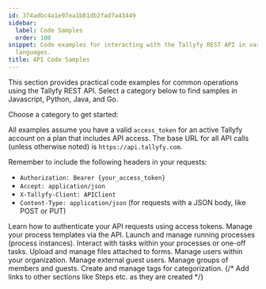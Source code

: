 ```yaml
---
id: 374adbc4a1e97ea1b81db2fad7a43449
sidebar:
  label: Code Samples
  order: 100
snippet: Code examples for interacting with the Tallyfy REST API in various programming
  languages.
title: API Code Samples
---
```


This section provides practical code examples for common operations using the Tallyfy REST API. Select a category below to find samples in Javascript, Python, Java, and Go.

Choose a category to get started:

All examples assume you have a valid `access_token` for an active Tallyfy account on a plan that includes API access. The base URL for all API calls (unless otherwise noted) is `https://api.tallyfy.com`.

Remember to include the following headers in your requests:

-   `Authorization: Bearer {your_access_token}`
-   `Accept: application/json`
-   `X-Tallyfy-Client: APIClient`
-   `Content-Type: application/json` (for requests with a JSON body, like POST or PUT)


<CardGrid>
  <LinkTitleCard header="<b>Authentication</b>" href="./authentication/"> Learn how to authenticate your API requests using access tokens. </LinkTitleCard>
  <LinkTitleCard header="<b>Templates (Blueprints)</b>" href="./templates/"> Manage your process templates via the API. </LinkTitleCard>
  <LinkTitleCard header="<b>Processes (Runs)</b>" href="./processes/"> Launch and manage running processes (process instances). </LinkTitleCard>
  <LinkTitleCard header="<b>Tasks</b>" href="./tasks/"> Interact with tasks within your processes or one-off tasks. </LinkTitleCard>
  <LinkTitleCard header="<b>Files</b>" href="./files/"> Upload and manage files attached to forms. </LinkTitleCard>
  <LinkTitleCard header="<b>Members (Users)</b>" href="./members/"> Manage users within your organization. </LinkTitleCard>
  <LinkTitleCard header="<b>Guests</b>" href="./guests/"> Manage external guest users. </LinkTitleCard>
  <LinkTitleCard header="<b>Groups</b>" href="./groups/"> Manage groups of members and guests. </LinkTitleCard>
  <LinkTitleCard header="<b>Tags</b>" href="./tags/"> Create and manage tags for categorization. </LinkTitleCard>
  {/* Add links to other sections like Steps etc. as they are created */}
</CardGrid>